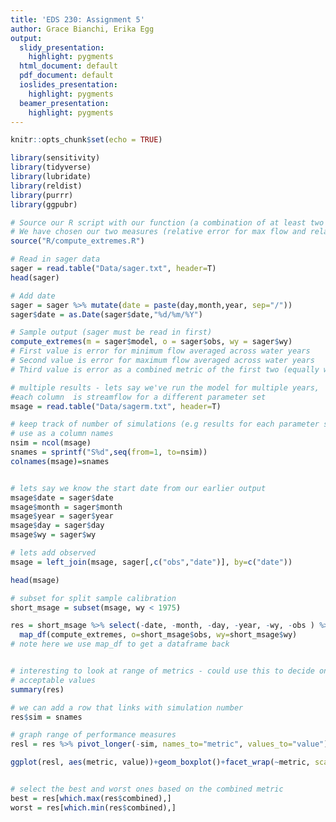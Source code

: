 ```yaml
---
title: 'EDS 230: Assignment 5'
author: Grace Bianchi, Erika Egg
output:
  slidy_presentation:
    highlight: pygments
  html_document: default
  pdf_document: default
  ioslides_presentation:
    highlight: pygments
  beamer_presentation:
    highlight: pygments
---
```


```r
knitr::opts_chunk$set(echo = TRUE)

library(sensitivity)
library(tidyverse)
library(lubridate)
library(reldist)
library(purrr)
library(ggpubr)
```

```r
# Source our R script with our function (a combination of at least two performance measures)
# We have chosen our two measures (relative error for max flow and relative error for low flow) because we figured extremes would be good areas to check model performance, as they deviate more from the majority of values in a normal distribution
source("R/compute_extremes.R")

# Read in sager data
sager = read.table("Data/sager.txt", header=T)
head(sager)

# Add date
sager = sager %>% mutate(date = paste(day,month,year, sep="/"))
sager$date = as.Date(sager$date,"%d/%m/%Y")

# Sample output (sager must be read in first)
compute_extremes(m = sager$model, o = sager$obs, wy = sager$wy)
# First value is error for minimum flow averaged across water years
# Second value is error for maximum flow averaged across water years
# Third value is error as a combined metric of the first two (equally weighted by default)
```

```r
# multiple results - lets say we've run the model for multiple years, 
#each column  is streamflow for a different parameter set
msage = read.table("Data/sagerm.txt", header=T)

# keep track of number of simulations (e.g results for each parameter set) 
# use as a column names
nsim = ncol(msage)
snames = sprintf("S%d",seq(from=1, to=nsim))
colnames(msage)=snames


# lets say we know the start date from our earlier output
msage$date = sager$date
msage$month = sager$month
msage$year = sager$year
msage$day = sager$day
msage$wy = sager$wy

# lets add observed
msage = left_join(msage, sager[,c("obs","date")], by=c("date"))

head(msage)
```

```r
# subset for split sample calibration
short_msage = subset(msage, wy < 1975)

res = short_msage %>% select(-date, -month, -day, -year, -wy, -obs ) %>%
  map_df(compute_extremes, o=short_msage$obs, wy=short_msage$wy)
# note here we use map_df to get a dataframe back 


# interesting to look at range of metrics - could use this to decide on
# acceptable values
summary(res)

# we can add a row that links with simulation number
res$sim = snames

# graph range of performance measures
resl = res %>% pivot_longer(-sim, names_to="metric", values_to="value")

ggplot(resl, aes(metric, value))+geom_boxplot()+facet_wrap(~metric, scales="free")


# select the best and worst ones based on the combined metric
best = res[which.max(res$combined),]
worst = res[which.min(res$combined),]
```

